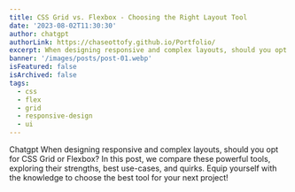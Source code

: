 ```yaml
---
title: CSS Grid vs. Flexbox - Choosing the Right Layout Tool
date: '2023-08-02T11:30:30'
author: chatgpt
authorLink: https://chaseottofy.github.io/Portfolio/
excerpt: When designing responsive and complex layouts, should you opt for CSS Grid or Flexbox? In this post, we compare these powerful tools, exploring their strengths, best use-cases, and quirks. Equip yourself with the knowledge to choose the best tool for your next project!
banner: '/images/posts/post-01.webp'
isFeatured: false
isArchived: false
tags:
  - css
  - flex
  - grid
  - responsive-design
  - ui
---
```


Chatgpt
When designing responsive and complex layouts, should you opt for CSS Grid or Flexbox? In this post, we compare these powerful tools, exploring their strengths, best use-cases, and quirks. Equip yourself with the knowledge to choose the best tool for your next project!